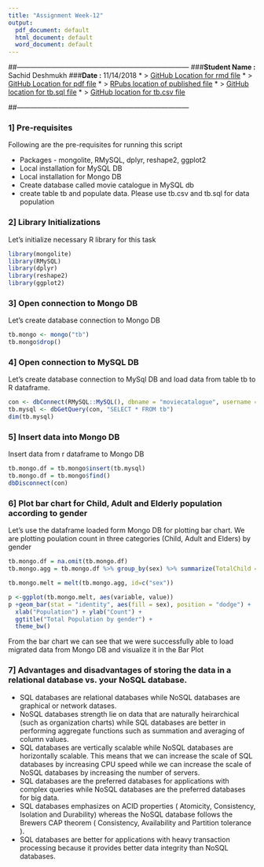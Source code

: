 ```yaml
---
title: "Assignment Week-12"
output:
  pdf_document: default
  html_document: default
  word_document: default
---
```

##---------------------------------------------------------------------------
###**Student Name :** Sachid Deshmukh
###**Date :** 11/14/2018
* > [GitHub Location for rmd file](https://github.com/mlforsachid/MSDSQ1/blob/master/Data607/Week12/SachidVijay.Deshmukh60.rmd)
* > [GitHub Location for pdf file](https://github.com/mlforsachid/MSDSQ1/blob/master/Data607/Week12/SachidVijay.Deshmukh60.pdf)
* > [RPubs location of published file](http://rpubs.com/sachid/Data607Week12Assignment)
* > [GitHub location for tb.sql file](https://raw.githubusercontent.com/mlforsachid/MSDSQ1/master/Data607/Week12/tb.sql)
* > [GitHub location for tb.csv file](https://raw.githubusercontent.com/mlforsachid/MSDSQ1/master/Data607/Week12/tb.csv)

##---------------------------------------------------------------------------

### 1] Pre-requisites

Following are the pre-requisites for running this script

* Packages - mongolite, RMySQL, dplyr, reshape2, ggplot2
* Local installation for MySQL DB
* Local installation for Mongo DB
* Create database called movie catalogue in MySQL db
* create table tb and populate data. Please use tb.csv and tb.sql for data population

### 2] Library Initializations

Let's initialize necessary R library for this task
```r
library(mongolite)
library(RMySQL)
library(dplyr)
library(reshape2)
library(ggplot2)
```

### 3] Open connection to Mongo DB

Let's create database connection to Mongo DB

```r
tb.mongo <- mongo("tb")
tb.mongo$drop()
```

### 4] Open connection to MySQL DB

Let's create database connection to MySql DB and load data from table tb to R dataframe.

```r
con <- dbConnect(RMySQL::MySQL(), dbname = "moviecatalogue", username = "sachid", password="DatabasePassword@1")
tb.mysql <- dbGetQuery(con, "SELECT * FROM tb")
dim(tb.mysql)
```

### 5] Insert data into Mongo DB

Insert data from r dataframe to Mongo DB

```r
tb.mongo.df = tb.mongo$insert(tb.mysql)
tb.mongo.df = tb.mongo$find()
dbDisconnect(con)
```

### 6] Plot bar chart for Child, Adult and Elderly population according to gender

Let's use the dataframe loaded form Mongo DB for plotting bar chart. We are plotting poulation count in three categories (Child, Adult and Elders) by gender

```r
tb.mongo.df = na.omit(tb.mongo.df)
tb.mongo.agg = tb.mongo.df %>% group_by(sex) %>% summarize(TotalChild = sum(child), TotalAdult = sum(adult), TotalElder = sum(elderly))

tb.mongo.melt = melt(tb.mongo.agg, id=c("sex"))

p <-ggplot(tb.mongo.melt, aes(variable, value))
p +geom_bar(stat = "identity", aes(fill = sex), position = "dodge") +
  xlab("Population") + ylab("Count") +
  ggtitle("Total Population by gender") +
  theme_bw()

```

From the bar chart we can see that we were successfully able to load migrated data from Mongo DB and visualize it in the Bar Plot

### 7] Advantages and disadvantages of storing the data in a relational database vs. your NoSQL database.

* SQL databases are relational databases while NoSQL databases are graphical or network datases.
* NoSQL databases strength lie on data that are naturally heirarchical (such as organization charts) while SQL databases are better in performing aggregate functions such as summation and averaging of column values.
* SQL databases are vertically scalable while NoSQL databases are horizontally scalable. This means that we can increase the scale of SQL databases by increasing CPU speed while we can increase the scale of NoSQL databases by increasing the number of servers.
* SQL databases are the preferred databases for applications with complex queries while NoSQL databases are the preferred databases for big data.
* SQL databases emphasizes on ACID properties ( Atomicity, Consistency, Isolation and Durability) whereas the NoSQL database follows the Brewers CAP theorem ( Consistency, Availability and Partition tolerance ).
* SQL databases are better for applications with heavy transaction processing because it provides better data integrity than NoSQL databases.



